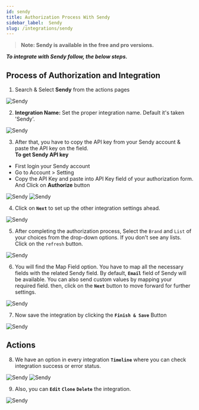 ```yaml
---
id: sendy
title: Authorization Process With Sendy
sidebar_label:  Sendy
slug: /integrations/sendy
---
```


> **Note: Sendy is available in the free and pro versions.**

***To integrate with Sendy follow, the below steps.***


## Process of Authorization and Integration

1.	Search & Select **Sendy** from the actions pages
 <Image src="actions/sendy/search-and-select" alt="Sendy" w="1020" h="350" />

2. **Integration Name:** Set the proper integration name. Default it's taken 'Sendy'.
 <Image src="actions/sendy/default-integration-name" alt="Sendy" w="1020" h="350" />

3.	After that, you have to copy the API key from your Sendy account & paste the API key on the field.     
**To get Sendy API key**
-	First login your Sendy account
-	Go to Account > Setting 
-   Copy the API Key and paste into API Key field of your authorization form. And Click on **Authorize** button
 <Image src="actions/sendy/click-here" alt="Sendy" w="1020" h="350" />
 <Image src="actions/sendy/visit-api-console" alt="Sendy" w="1020" h="350" />


4. Click on **`Next`** to set up the other integration settings ahead.
 <Image src="actions/sendy/authorize-after" alt="Sendy" w="1020" h="350" />

5.	After completing the authorization process, Select the `Brand` and `List` of your choices from the drop-down options. If you don't see any lists. Click on the `refresh` button.
 <Image src="actions/sendy/select-brand-list" alt="Sendy" w="1020" h="350" />

6.	You will find the Map Field option. You have to map all the necessary fields with the related Sendy field. By default, **`Email`** field of Sendy will be available. You can also send custom values by mapping your required field. then, click on the **`Next`** button to move forward for further settings.

 <Image src="actions/sendy/sendy-field-map" alt="Sendy" w="1020" h="350" />

7. Now save the integration by clicking the **`Finish & Save`** Button

 <Image src="actions/sendy/finish-save" alt="Sendy" w="1020" h="350" />


## Actions 
8. We have an option in every integration **`Timeline`** where you can check integration success or error status.
 <Image src="actions/sendy/sendy-timeline" alt="Sendy" w="1020" h="350" />
 <Image src="actions/sendy/sendy-log" alt="Sendy" w="1020" h="350" />

9. Also, you can **`Edit`** **`Clone`** **`Delete`** the integration.

 <Image src="actions/sendy/sendy-option" alt="Sendy" w="1020" h="350" />


<Feedback/>